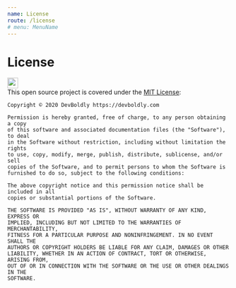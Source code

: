 ```yaml
---
name: License
route: /license
# menu: MenuName
---
```



<GoogleAnalytics trackingId={TRACKING_ID} />

# License

<div style={{
	display: 'flex',
	flexDirection: 'row',
	flexWrap: 'wrap',
	justifyContent: 'flex-start',
	alignItems: 'center',
	alignContent: 'stretch',
}}>
  <img src={licenseSvg} width="24" style={{ margin: '5px 10px 5px 0' }}/>
  <div>
    This open source project is covered under the <a href='https://en.wikipedia.org/wiki/MIT_License'>MIT License</a>:
  </div>
</div>

```
Copyright © 2020 DevBoldly https://devboldly.com

Permission is hereby granted, free of charge, to any person obtaining a copy
of this software and associated documentation files (the "Software"), to deal
in the Software without restriction, including without limitation the rights
to use, copy, modify, merge, publish, distribute, sublicense, and/or sell
copies of the Software, and to permit persons to whom the Software is
furnished to do so, subject to the following conditions:

The above copyright notice and this permission notice shall be included in all
copies or substantial portions of the Software.

THE SOFTWARE IS PROVIDED "AS IS", WITHOUT WARRANTY OF ANY KIND, EXPRESS OR
IMPLIED, INCLUDING BUT NOT LIMITED TO THE WARRANTIES OF MERCHANTABILITY,
FITNESS FOR A PARTICULAR PURPOSE AND NONINFRINGEMENT. IN NO EVENT SHALL THE
AUTHORS OR COPYRIGHT HOLDERS BE LIABLE FOR ANY CLAIM, DAMAGES OR OTHER
LIABILITY, WHETHER IN AN ACTION OF CONTRACT, TORT OR OTHERWISE, ARISING FROM,
OUT OF OR IN CONNECTION WITH THE SOFTWARE OR THE USE OR OTHER DEALINGS IN THE
SOFTWARE.
```

<CreatedBy author="DevBoldly" url="https://devboldly.com/" emoji="🍺" emojiLabel="Beer"/>